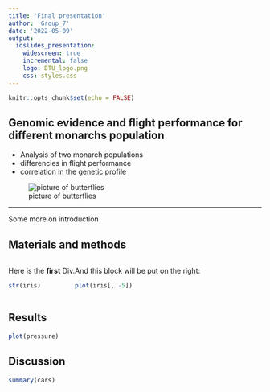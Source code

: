```yaml
---
title: 'Final presentation'
author: 'Group_7'
date: '2022-05-09'
output: 
  ioslides_presentation:
    widescreen: true
    incremental: false
    logo: DTU_logo.png
    css: styles.css
---
```


```r
knitr::opts_chunk$set(echo = FALSE)
```

## Genomic evidence and flight performance for different monarchs population {.columns-2}

- Analysis of two monarch populations
- differencies in flight performance
- correlation in the genetic profile
</div>

![picture of butterflies](introduction.png){heigth=10%}
</div>
---
Some more on introduction

## Materials and methods

:::: {style="display: flex;"}

::: {}
Here is the **first** Div.

```r
str(iris)
```
:::

::: {}
And this block will be put on the right:

```r
plot(iris[, -5])
```
:::

::::

## Results
```r
plot(pressure)
```


## Discussion
```r
summary(cars)
```



